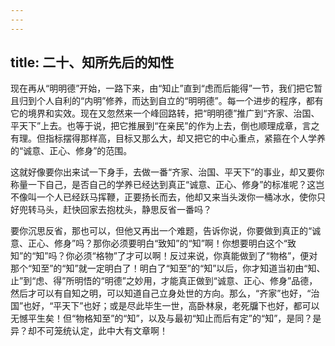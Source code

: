 ```yaml
---
---
---
```

title: 二十、知所先后的知性
---




现在再从“明明德”开始，一路下来，由“知止”直到“虑而后能得”一节，我们把它暂且归到个人自利的“内明”修养，而达到自立的“明明德”。每一个进步的程序，都有它的境界和实效。现在又忽然来一个峰回路转，把“明明德”推广到“齐家、治国、平天下”上去。也等于说，把它推展到“在亲民”的作为上去，倒也顺理成章，言之有理。但指标摆得那样高，目标又那么大，却又把它的中心重点，紧箍在个人学养的“诚意、正心、修身”的范围。

这就好像要你出来试一下身手，去做一番“齐家、治国、平天下”的事业，却又要你称量一下自己，是否自己的学养已经达到真正“诚意、正心、修身”的标准呢？这岂不像叫一个人已经跃马挥鞭，正要扬长而去，他却又来当头泼你一桶冰水，使你只好兜转马头，赶快回家去抱枕头，静思反省一番吗？

要你沉思反省，那也可以，但他又再出一个难题，告诉你说，你要做到真正的“诚意、正心、修身”吗？那你必须要明白“致知”的“知”啊！你想要明白这个“致知”的“知”吗？你必须“格物”了才可以啊！反过来说，你真能做到了“物格”，便对那个“知至”的“知”就一定明白了！明白了“知至”的“知”以后，你才知道当初由“知、止”到“虑、得”所明悟的“明德”之妙用，才能真正做到“诚意、正心、修身”品德，然后才可以有自知之明，可以知道自己立身处世的方向。那么，“齐家”也好，“治国”也好，“平天下”也好；或是尽此毕生一世，高卧林泉，老死牖下也好，都可以无憾平生矣！但“物格知至”的“知”，以及与最初“知止而后有定”的“知”，是同？是异？却不可笼统认定，此中大有文章啊！